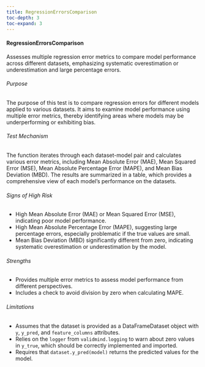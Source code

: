 ```yaml
---
title: RegressionErrorsComparison
toc-depth: 3
toc-expand: 3
---
```







 
#### RegressionErrorsComparison

Assesses multiple regression error metrics to compare model performance across different datasets, emphasizing
systematic overestimation or underestimation and large percentage errors.

###### Purpose

The purpose of this test is to compare regression errors for different models applied to various datasets. It aims
to examine model performance using multiple error metrics, thereby identifying areas where models may be
underperforming or exhibiting bias.

###### Test Mechanism

The function iterates through each dataset-model pair and calculates various error metrics, including Mean Absolute
Error (MAE), Mean Squared Error (MSE), Mean Absolute Percentage Error (MAPE), and Mean Bias Deviation (MBD). The
results are summarized in a table, which provides a comprehensive view of each model's performance on the datasets.

###### Signs of High Risk

- High Mean Absolute Error (MAE) or Mean Squared Error (MSE), indicating poor model performance.
- High Mean Absolute Percentage Error (MAPE), suggesting large percentage errors, especially problematic if the
true values are small.
- Mean Bias Deviation (MBD) significantly different from zero, indicating systematic overestimation or
underestimation by the model.

###### Strengths

- Provides multiple error metrics to assess model performance from different perspectives.
- Includes a check to avoid division by zero when calculating MAPE.

###### Limitations

- Assumes that the dataset is provided as a DataFrameDataset object with `y`, `y_pred`, and `feature_columns`
attributes.
- Relies on the `logger` from `validmind.logging` to warn about zero values in `y_true`, which should be correctly
implemented and imported.
- Requires that `dataset.y_pred(model)` returns the predicted values for the model.




 